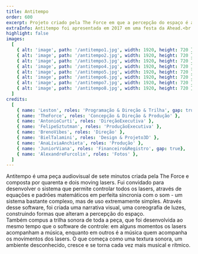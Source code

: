 ```yaml
---
title: Antitempo
order: 600
excerpt: Projeto criado pela The Force em que a percepção do espaço é alterada por  quarenta e dois moving lasers perfeitamente sincronizados com a música. 
extraInfo: Antitempo foi apresentada em 2017 em uma festa da Ahead.<br /><br />[Vídeo da performance completa](https://vimeo.com/275917960)
highlight: false
images:
  [
    { alt: 'image', path: '/antitempo1.jpg', width: 1920, height: 720 },
    { alt: 'image', path: '/antitempo2.jpg', width: 1920, height: 720 },
    { alt: 'image', path: '/antitempo3.jpg', width: 1920, height: 720 },
    { alt: 'image', path: '/antitempo4.jpg', width: 1920, height: 720 },
    { alt: 'image', path: '/antitempo5.jpg', width: 1920, height: 720 },
    { alt: 'image', path: '/antitempo6.jpg', width: 1920, height: 720 },
    { alt: 'image', path: '/antitempo7.jpg', width: 1920, height: 720 },
    { alt: 'image', path: '/antitempo8.jpg', width: 1920, height: 720 },
  ]
credits:
  [
    { name: 'Leston', roles: 'Programação & Direção & Trilha', gap: true, },
    { name: 'TheForce', roles: 'Concepção & Direção & Produção' },
    { name: 'AntonioCurti', roles: 'DireçãoExecutiva' },
    { name: 'FelipeSztutman', roles: 'ProduçãoExecutiva' },
    { name: 'BrenoVibes', roles: 'Direção' },
    { name: 'BielTalamini', roles: 'Design & Projeto3D' },
    { name: 'AnaLíviaAnchieta', roles: 'Produção' },
    { name: 'JuniorViana', roles: 'Financeiro&Registro', gap: true},
    { name: 'AlexandreFurcolin', roles: 'Fotos' },
  ]
---
```

Antitempo é uma peça audiovisual de sete minutos criada pela The Force e composta por quarenta e dois moving lasers. Fui convidado para desenvolver o sistema que permite controlar todos os lasers, através de equações e padrões matemáticos em perfeita sincronia com o som - um sistema bastante complexo, mas de uso extremamente simples. Através desse software, foi criada uma narrativa visual, uma coreografia de luzes, construindo formas que alteram a percepção do espaço.
<br />
Também compus a trilha sonora de toda a peça, que foi desenvolvida ao mesmo tempo que o software de controle: em alguns momentos os lasers acompanham a música, enquanto em outros é a música quem acompanha os movimentos dos lasers. O que começa como uma textura sonora, um ambiente desconhecido, cresce e se torna cada vez mais musical e rítmico.
